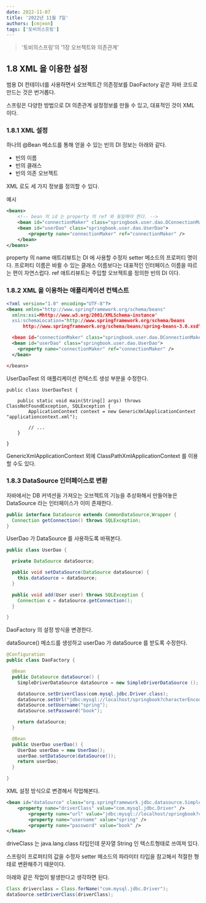 ```yaml
---
date: 2022-11-07
title: '2022년 11월 7일'
authors: [cmjeon]
tags: ['토비의스프링']
---
```


> '토비의스프링'의 '1장 오브젝트와 의존관계'

## 1.8 XML 을 이용한 설정

범용 DI 컨테이너를 사용하면서 오브젝트간 의존정보를 DaoFactory 같은 자바 코드로 만드는 것은 번거롭다.

스프링은 다양한 방법으로 DI 의존관계 설정정보를 만들 수 있고, 대표적인 것이 XML 이다.

### 1.8.1 XML 설정

<!--truncate-->

하나의 @Bean 메소드를 통해 얻을 수 있는 빈의 DI 정보는 아래와 같다.

- 빈의 이름
- 빈의 클래스
- 빈의 의존 오브젝트

XML 로도 세 가지 정보를 정의할 수 있다.

예시

```xml
<beans>
    <!-- bean 의 id 는 property 의 ref 와 동일해야 한다. -->
    <bean id="connectionMaker" class="springbook.user.dao.DConnectionMaker" />
    <bean id="userDao" class="springbook.user.dao.UserDao">
        <property name="connectionMaker" ref="connectionMaker" />
    </bean>
</beans>
```

property 의 name 애트리뷰트는 DI 에 사용할 수정자 setter 메소드의 프로퍼티 명이다.
프로퍼티 이름은 바뀔 수 있는 클래스 이름보다는 대표적인 인터페이스 이름을 따르는 편이 자연스럽다.
ref 애트리뷰트는 주입할 오브젝트를 정의한 빈의 DI 이다.

### 1.8.2 XML 을 이용하는 애플리케이션 컨텍스트

```xml title="applicationContext.xml"
<?xml version="1.0" encoding="UTF-8"?>
<beans xmlns="http://www.springframework.org/schema/beans"
  xmlns:xsi=Mhttp://www.w3.org/2001/XMLSchema-instance"
  xsi:schemaLocation="http://www.springframework.org/schema/beans
      http://www.springframework.org/schema/beans/spring-beans-3.0.xsd">

  <bean id="connectionMaker" class="springbook.user.dao.DConnectionMaker" />
  <bean id="userDao" class="springbook.user.dao.UserDao">
    <property name="connectionMaker" ref="connectionMaker" />
  </bean>

</beans>
```

UserDaoTest 의 애플리케이션 컨텍스트 생성 부분을 수정한다.

```java{4} title="UserDaoTest.java"
public class UserDaoTest {

	public static void main(String[] args) throws ClassNotFoundException, SQLException {
		ApplicationContext context = new GenericXmlApplicationContext "applicationcontext.xml");

		// ...
	}

}
```

GenericXmlApplicationContext 외에 ClassPathXmlApplicationContext 를 이용할 수도 있다.

### 1.8.3 DataSource 인터페이스로 변환

자바에서는 DB 커넥션을 가져오는 오브젝트의 기능을 추상화해서 만들어놓은 DataSource 라는 인터페이스가 이미 존재한다.

```java title="DataSource"
public interface DataSource extends CommonDataSource,Wrapper {
  Connection getConnection() throws SQLException;
}
```

UserDao 가 DataSource 를 사용하도록 바꿔본다.

```java {3,6,10} title="UserDao"
public class UserDao {

  private DataSource dataSource;

  public void setDataSource(DataSource dataSource) {
    this.dataSource = dataSource;
  }

  public void add(User user) throws SQLException {
    Connection c = dataSource.getConnection();
  }

}
```

DaoFactory 의 설정 방식을 변경한다.

dataSource() 메소드를 생성하고 userDao 가 dataSource 를 받도록 수정한다.

```java {8-11,19} title="DaoFactory.java"
@Configuration
public class DaoFactory {

  @Bean
  public DataSource dataSource() {
    SimpleDriverDataSource dataSource = new SimpleDriverDataSource ();

    dataSource.setDriverClass(com.mysql.jdbc.Driver.class);
    dataSource.setUrl("jdbc:mysql://localhost/springbook?characterEncoding=UTF-8");
    dataSource.setUsername("spring");
    dataSource.setPassword("book");

    return dataSource;
  }

  @Bean
  public UserDao userDao() {
    UserDao userDao = new UserDao();
    userDao.setDataSource(dataSource());
    return userDao;
  }

}
```

XML 설정 방식으로 변경해서 작업해본다.

```xml {2} title="applicationContext.xml"
<bean id="dataSource" class="org.springframework.jdbc.datasource.SimpleDriverDataSource">
    <property name="driverClass" value="com.mysql.jdbc.Driver" />
		<property name="url" value="jdbc:mysql://localhost/springbook?characterEncoding=UTF-8" />
		<property name="username" value="spring" />
		<property name="password" value="book" />
</bean>
```

driveClass 는 java.lang.class 타입인데 문자열 String 인 텍스트형태로 쓰여져 있다.

스프링이 프로퍼티의 값을 수정자 setter 메소드의 파라미터 타입을 참고해서 적절한 형태로 변환해주기 때문이다.

아래와 같은 작업이 발생한다고 생각하면 된다.

```java
Class driverclass = Class.forName("com.mysql.jdbc.Driver");
dataSource.setDriverClass(driverClass);
```